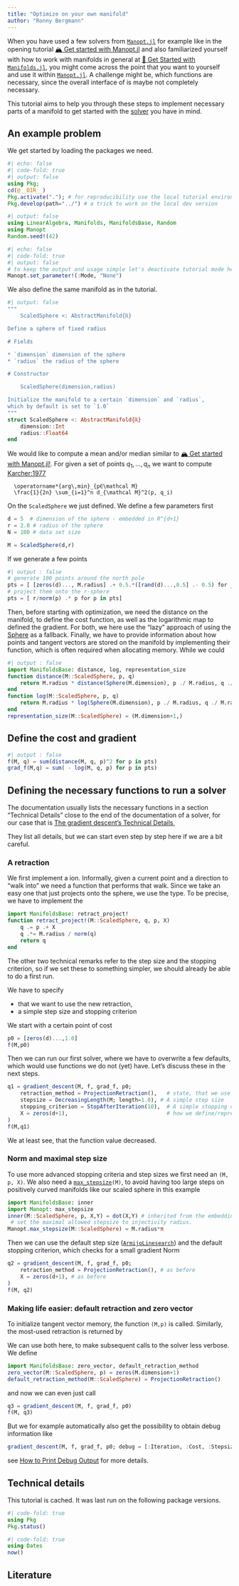 ```yaml
---
title: "Optimize on your own manifold"
author: "Ronny Bergmann"
---
```


````{=commonmark}
```@meta
CurrentModule = Manopt
```
````

When you have used a few solvers from [`Manopt.jl`](https://manoptjl.org/) for example like in the opening
tutorial [🏔️ Get started with Manopt.jl](getstarted.md)
and also familiarized yourself with how to work with manifolds in general at
[🚀 Get Started with `Manifolds.jl`](https://juliamanifolds.github.io/Manifolds.jl/stable/tutorials/getstarted.html),
you might come across the point that you want to
``[implementing a manifold](@extref :doc:`tutorials/implement-a-manifold`)``{=commonmark}
yourself and use it within [`Manopt.jl`](https://manoptjl.org/).
A challenge might be, which functions are necessary, since the overall interface of ``[ManifoldsBase.jl](@extref ManifoldsBase :doc:`index`)``{=commonmark}
is maybe not completely necessary.

This tutorial aims to help you through these steps to implement necessary parts of a manifold
to get started with the [solver](../solvers/index.md) you have in mind.

## An example problem

We get started by loading the packages we need.

```julia
#| echo: false
#| code-fold: true
#| output: false
using Pkg;
cd(@__DIR__)
Pkg.activate("."); # for reproducibility use the local tutorial environment.
Pkg.develop(path="../") # a trick to work on the local dev version
```

```julia
#| output: false
using LinearAlgebra, Manifolds, ManifoldsBase, Random
using Manopt
Random.seed!(42)
```

```julia
#| echo: false
#| code-fold: true
#| output: false
# to keep the output and usage simple let's deactivate tutorial mode here
Manopt.set_parameter!(:Mode, "None")
```

We also define the same manifold as in
the ``[implementing a manifold](@extref :doc:`tutorials/implement-a-manifold`)``{=commonmark}
tutorial.

```julia
#| output: false
"""
    ScaledSphere <: AbstractManifold{ℝ}

Define a sphere of fixed radius

# Fields

* `dimension` dimension of the sphere
* `radius` the radius of the sphere

# Constructor

    ScaledSphere(dimension,radius)

Initialize the manifold to a certain `dimension` and `radius`,
which by default is set to `1.0`
"""
struct ScaledSphere <: AbstractManifold{ℝ}
    dimension::Int
    radius::Float64
end
```

We would like to compute a mean and/or median similar to [🏔️ Get started with Manopt.jl!](getstarted.md).
For given a set of points $q_1,\ldots,q_n$ we want to compute [Karcher:1977](@cite)

```math
  \operatorname*{arg\,min}_{p∈\mathcal M}
  \frac{1}{2n} \sum_{i=1}^n d_{\mathcal M}^2(p, q_i)
```

On the `ScaledSphere` we just defined.
We define a few parameters first

```julia
d = 5  # dimension of the sphere - embedded in R^{d+1}
r = 2.0 # radius of the sphere
N = 100 # data set size

M = ScaledSphere(d,r)
```


 If we generate a few points

```julia
#| output : false
# generate 100 points around the north pole
pts = [ [zeros(d)..., M.radius] .+ 0.5.*([rand(d)...,0.5] .- 0.5) for _=1:N]
# project them onto the r-sphere
pts = [ r/norm(p) .* p for p in pts]
```

Then, before starting with optimization, we need the distance on the manifold,
to define the cost function, as well as the logarithmic map to defined the gradient.
For both, we here use the “lazy” approach of using the [Sphere](https://juliamanifolds.github.io/Manifolds.jl/stable/manifolds/sphere.html) as a fallback.
Finally, we have to provide information about how points and tangent vectors are stored on the
manifold by implementing their ``[`representation_size`](@extref `ManifoldsBase.representation_size-Tuple{AbstractManifold}`)``{=commonmark} function, which is often required when allocating memory.
While we could

```julia
#| output : false
import ManifoldsBase: distance, log, representation_size
function distance(M::ScaledSphere, p, q)
    return M.radius * distance(Sphere(M.dimension), p ./ M.radius, q ./ M.radius)
end
function log(M::ScaledSphere, p, q)
    return M.radius * log(Sphere(M.dimension), p ./ M.radius, q ./ M.radius)
end
representation_size(M::ScaledSphere) = (M.dimension+1,)
```

## Define the cost and gradient

```julia
#| output : false
f(M, q) = sum(distance(M, q, p)^2 for p in pts)
grad_f(M,q) = sum( - log(M, q, p) for p in pts)
```

## Defining the necessary functions to run a solver

The documentation usually lists the necessary functions in a
section “Technical Details” close to the end of the documentation of a solver,
for our case that is [The gradient descent's Technical Details](https://manoptjl.org/stable/solvers/gradient_descent.html#Technical-Details),

They list all details, but we can start even step by step here if we are a bit careful.

### A retraction

We first implement a ``[retract](@extref ManifoldsBase :doc:`retractions`)``{=commonmark}ion. Informally, given a current point and a direction to “walk into” we need a function that performs that walk.
Since we take an easy one that just projects onto
the sphere, we use the ``[`ProjectionRetraction`](@extref `ManifoldsBase.ProjectionRetraction`)``{=commonmark} type.
To be precise, we have to implement the ``[in-place variant](@extref ManifoldsBase `inplace-and-noninplace`)``{=commonmark} ``[`retract_project!`](@extref `ManifoldsBase.inverse_retract_project!-Tuple{AbstractManifold, Any, Any, Any}`)``{=commonmark}

```julia
import ManifoldsBase: retract_project!
function retract_project!(M::ScaledSphere, q, p, X)
    q .= p .+ X
    q .*= M.radius / norm(q)
    return q
end
```

The other two technical remarks refer to the step size and the stopping criterion,
so if we set these to something simpler, we should already be able to do a first run.

We have to specify

* that we want to use the new retraction,
* a simple step size and stopping criterion

We start with a certain point of cost
```julia
p0 = [zeros(d)...,1.0]
f(M,p0)
```

Then we can run our first solver, where we have to overwrite a few
defaults, which would use functions we do not (yet) have.
Let's discuss these in the next steps.

```julia
q1 = gradient_descent(M, f, grad_f, p0;
    retraction_method = ProjectionRetraction(),   # state, that we use the retraction from above
    stepsize = DecreasingLength(M; length=1.0), # A simple step size
    stopping_criterion = StopAfterIteration(10),  # A simple stopping criterion
    X = zeros(d+1),                               # how we define/represent tangent vectors
)
f(M,q1)
```

We at least see, that the function value decreased.

### Norm and maximal step size

To use more advanced stopping criteria and step sizes we first need an ``[`inner`](@extref `ManifoldsBase.inner-Tuple{AbstractManifold, Any, Any, Any}`)``{=commonmark}`(M, p, X)`.
We also need a [`max_stepsize`](@ref)`(M)`, to avoid having too large steps
on positively curved manifolds like our scaled sphere in this example

```julia
import ManifoldsBase: inner
import Manopt: max_stepsize
inner(M::ScaledSphere, p, X,Y) = dot(X,Y) # inherited from the embedding
 # set the maximal allowed stepsize to injectivity radius.
Manopt.max_stepsize(M::ScaledSphere) = M.radius*π
```

Then we can use the default step size ([`ArmijoLinesearch`](@ref)) and
the default stopping criterion, which checks for a small gradient Norm

```julia
q2 = gradient_descent(M, f, grad_f, p0;
    retraction_method = ProjectionRetraction(), # as before
    X = zeros(d+1), # as before
)
f(M, q2)
```

### Making life easier: default retraction and zero vector

To initialize tangent vector memory, the function ``[`zero_vector`](@extref `ManifoldsBase.zero_vector-Tuple{AbstractManifold, Any}`)``{=commonmark}`(M,p)` is called. Similarly,
the most-used retraction is returned by ``[`default_retraction_method`](@extref `ManifoldsBase.default_retraction_method-Tuple{AbstractManifold}`)``{=commonmark}

We can use both here, to make subsequent calls to the solver less verbose.
We define

```julia
import ManifoldsBase: zero_vector, default_retraction_method
zero_vector(M::ScaledSphere, p) = zeros(M.dimension+1)
default_retraction_method(M::ScaledSphere) = ProjectionRetraction()
```

and now we can even just call

```julia
q3 = gradient_descent(M, f, grad_f, p0)
f(M, q3)
```

But we for example automatically also get the possibility to obtain debug information like

```julia
gradient_descent(M, f, grad_f, p0; debug = [:Iteration, :Cost, :Stepsize, 25, :GradientNorm, :Stop, "\n"]);
```

see [How to Print Debug Output](https://manoptjl.org/stable/tutorials/HowToDebug.html)
for more details.

## Technical details

This tutorial is cached. It was last run on the following package versions.

```julia
#| code-fold: true
using Pkg
Pkg.status()
```
```julia
#| code-fold: true
using Dates
now()
```

## Literature

````{=commonmark}
```@bibliography
Pages = ["ImplementOwnManifold.md"]
Canonical=false
```
````